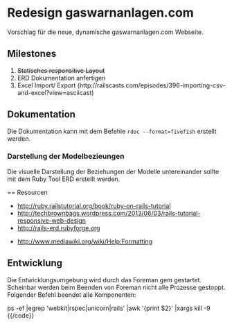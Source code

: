 = Redesign gaswarnanlagen.com =

Vorschlag für die neue, dynamische gaswarnanlagen.com Webseite.

== Milestones ==

# <strike>Statisches responsitive Layout</strike>
# ERD Dokumentation anfertigen
# Excel Import/ Export (http://railscasts.com/episodes/396-importing-csv-and-excel?view=asciicast)


== Dokumentation ==

Die Dokumentation kann mit dem Befehle <code>rdoc --format=fivefish</code> erstellt werden.


=== Darstellung der Modelbezieungen ===

Die visuelle Darstellung der Beziehungen der Modelle untereinander sollte mit 
dem Ruby Tool ERD erstellt werden.


== Resourcen

* http://ruby.railstutorial.org/book/ruby-on-rails-tutorial
* http://techbrownbags.wordpress.com/2013/06/03/rails-tutorial-responsive-web-design
* http://rails-erd.rubyforge.org


* http://www.mediawiki.org/wiki/Help:Formatting

== Entwicklung ==

Die Entwicklungsumgebung wird durch das Foreman gem gestartet. Scheinbar werden
beim Beenden von Foreman nicht alle Prozesse gestoppt. Folgender Befehl
beendet alle Komponenten:

{{code}}
ps -ef |egrep 'webkit|rspec|unicorn|rails' |awk '{print $2}' |xargs kill -9 
{{/code}}

